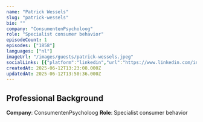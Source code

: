 ```yaml
---
name: "Patrick Wessels"
slug: "patrick-wessels"
bio: ""
company: "ConsumentenPsycholoog"
role: "Specialist consumer behavior"
episodeCount: 1
episodes: ["1858"]
languages: ["nl"]
imageUrl: "/images/guests/patrick-wessels.jpeg"
socialLinks: [{"platform":"linkedin","url":"https://www.linkedin.com/in/patrickwessels/"}]
createdAt: 2025-06-12T13:23:08.000Z
updatedAt: 2025-06-12T13:50:36.000Z
---
```


## Professional Background

**Company**: ConsumentenPsycholoog
**Role**: Specialist consumer behavior
